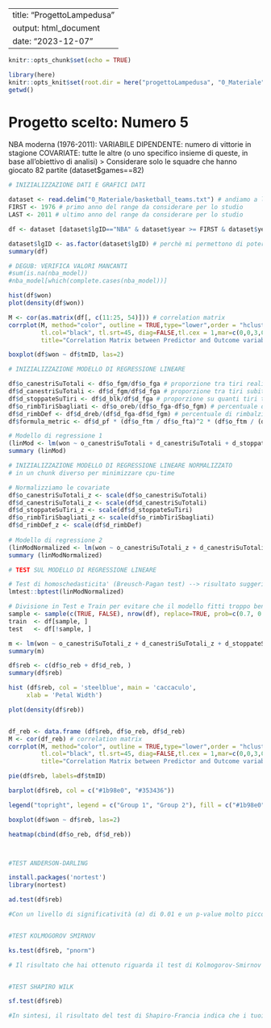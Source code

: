 
---
title: "ProgettoLampedusa"
output: html_document
date: "2023-12-07"
---

```r

knitr::opts_chunk$set(echo = TRUE)

library(here)
knitr::opts_knit$set(root.dir = here("progettoLampedusa", "0_Materiale"))
getwd()

```

# Progetto scelto: Numero 5

NBA moderna (1976-2011): VARIABILE DIPENDENTE: numero di vittorie in stagione
COVARIATE: tutte le altre (o uno specifico insieme di queste, in base all'obiettivo di analisi)
> Considerare solo le squadre che hanno giocato 82 partite (dataset$games==82)

```r

# INIZIALIZZAZIONE DATI E GRAFICI DATI

dataset <- read.delim("0_Materiale/basketball_teams.txt") # andiamo a leggere il database fornito
FIRST <- 1976 # primo anno del range da considerare per lo studio
LAST <- 2011 # ultimo anno del range da considerare per lo studio

df <- dataset [dataset$lgID=="NBA" & dataset$year >= FIRST & dataset$year <= LAST & dataset$games==82,]

dataset$lgID <- as.factor(dataset$lgID) # perchè mi permettono di poter generare variabili dummy
summary(df)

# DEGUB: VERIFICA VALORI MANCANTI
#sum(is.na(nba_model))
#nba_model[which(complete.cases(nba_model))]

hist(df$won)
plot(density(df$won))

M <- cor(as.matrix(df[, c(11:25, 54)])) # correlation matrix
corrplot(M, method="color", outline = TRUE,type="lower",order = "hclust",
         tl.col="black", tl.srt=45, diag=FALSE,tl.cex = 1,mar=c(0,0,3,0),
         title="Correlation Matrix between Predictor and Outcome variables")

boxplot(df$won ~ df$tmID, las=2)

```

```r

# INIZIALIZZAZIONE MODELLO DI REGRESSIONE LINEARE

df$o_canestriSuTotali <- df$o_fgm/df$o_fga # proporzione tra tiri realizzati su tiri totali
df$d_canestriSuTotali <- df$d_fgm/df$d_fga # proporzione tra tiri subiti su tiri totali
df$d_stoppateSuTiri <- df$d_blk/df$d_fga # proporzione su quanti tiri tentati sono stati stoppati
df$o_rimbTiriSbagliati <- df$o_oreb/(df$o_fga-df$o_fgm) # percentuale di rimbalzi presi su tiri sbagliati in attacco
df$d_rimbDef <- df$d_dreb/(df$d_fga-df$d_fgm) # percentuale di rimbalzi difensivi presi in difesa
df$formula_metric <- df$d_pf * (df$o_ftm / df$o_fta)^2 * (df$o_ftm / (df$o_ftm + 2 * (df$o_fgm - df$o_3pm) + 3 * df$o_3pm))

# Modello di regressione 1
(linMod <- lm(won ~ o_canestriSuTotali + d_canestriSuTotali + d_stoppateSuTiri + o_rimbTiriSbagliati + d_rimbDef + formula_metric, data = df ))
summary (linMod)

```

```r

# INIZIALIZZAZIONE MODELLO DI REGRESSIONE LINEARE NORMALIZZATO
# in un chunk diverso per minimizzare cpu-time

# Normalizziamo le covariate
df$o_canestriSuTotali_z <- scale(df$o_canestriSuTotali)
df$d_canestriSuTotali_z <- scale(df$d_canestriSuTotali)
df$d_stoppateSuTiri_z <- scale(df$d_stoppateSuTiri)
df$o_rimbTiriSbagliati_z <- scale(df$o_rimbTiriSbagliati)
df$d_rimbDef_z <- scale(df$d_rimbDef)
  
# Modello di regressione 2
(linModNormalized <- lm(won ~ o_canestriSuTotali_z + d_canestriSuTotali_z + d_stoppateSuTiri_z + o_rimbTiriSbagliati_z + d_rimbDef_z, data = df ))
summary (linModNormalized)

```

```r

# TEST SUL MODELLO DI REGRESSIONE LINEARE

# Test di homoschedasticita' (Breusch-Pagan test) --> risultato suggerisce omoschedasiticita'
lmtest::bptest(linModNormalized)

# Divisione in Test e Train per evitare che il modello fitti troppo bene sui nostri dati
sample <- sample(c(TRUE, FALSE), nrow(df), replace=TRUE, prob=c(0.7, 0.3))
train  <- df[sample, ]
test   <- df[!sample, ]

m <- lm(won ~ o_canestriSuTotali_z + d_canestriSuTotali_z + d_stoppateSuTiri_z + o_rimbTiriSbagliati_z + d_rimbDef_z, data = train)
summary(m)

```


```r


df$reb <- c(df$o_reb + df$d_reb, )
summary(df$reb)

hist (df$reb, col = 'steelblue', main = 'caccaculo',
     xlab = 'Petal Width')

plot(density(df$reb))


df_reb <- data.frame (df$reb, df$o_reb, df$d_reb)
M <- cor(df_reb) # correlation matrix
corrplot(M, method="color", outline = TRUE,type="lower",order = "hclust",
         tl.col="black", tl.srt=45, diag=FALSE,tl.cex = 1,mar=c(0,0,3,0),
         title="Correlation Matrix between Predictor and Outcome variables")

pie(df$reb, labels=df$tmID)

barplot(df$reb, col = c("#1b98e0", "#353436"))

legend("topright", legend = c("Group 1", "Group 2"), fill = c("#1b98e0", "#353436"))

boxplot(df$won ~ df$reb, las=2)

heatmap(cbind(df$o_reb, df$d_reb))



#TEST ANDERSON-DARLING

install.packages('nortest')
library(nortest)

ad.test(df$reb)

#Con un livello di significatività (α) di 0.01 e un p-value molto piccolo (3.1e-09) ottenuto dal test di normalità di Anderson-Darling per i dati della variabile df$reb, puoi concludere che hai sufficiente evidenza statistica per respingere lipotesi nulla che i dati seguono una distribuzione normale.Con il tuo livello di significatività del 0.01 e il p-value molto piccolo (3.1e-09), il p-value è inferiore al livello di significatività, quindi respingeresti lipotesi nulla. Questo suggerisce che i dati nella variabile df$reb non seguono una distribuzione normale al livello di significatività del 0.01. In termini più pratici, hai abbastanza evidenza statistica per concludere che la variabile df$reb non segue una distribuzione normale basandoti sui risultati del test di Anderson-Darling.


#TEST KOLMOGOROV SMIRNOV

ks.test(df$reb, "pnorm")

# Il risultato che hai ottenuto riguarda il test di Kolmogorov-Smirnov a campione singolo sui dati contenuti nella variabile df$reb. Il test KS confronta la distribuzione empirica dei tuoi dati con una distribuzione teorica (spesso una distribuzione uniforme). In breve, il risultato suggerisce che i tuoi dati non seguono la distribuzione teorica presunta, e cè un elevata probabilità che la differenza osservata sia statisticamente significativa.


#TEST SHAPIRO WILK

sf.test(df$reb)

#In sintesi, il risultato del test di Shapiro-Francia indica che i tuoi dati nella variabile df$reb non seguono una distribuzione normale. Questo è supportato dal valore basso del p-value, il quale suggerisce che la differenza tra la distribuzione dei tuoi dati e una distribuzione normale è statisticamente significativa.

```



